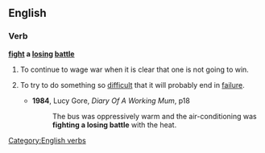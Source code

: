 ==English==

===Verb===
'''[[fight]] a [[losing]] [[battle]]'''
[[Category:English verbs]]

# To continue to wage war when it is clear that one is not going to win.
# {{context|idiomatic|lang=en}}To try to do something so [[difficult]] that it will probably end in [[failure]].
#* '''1984''', Lucy Gore, ''Diary Of A Working Mum'', p18
#*: The bus was oppressively warm and the air-conditioning was '''fighting a losing battle''' with the heat.